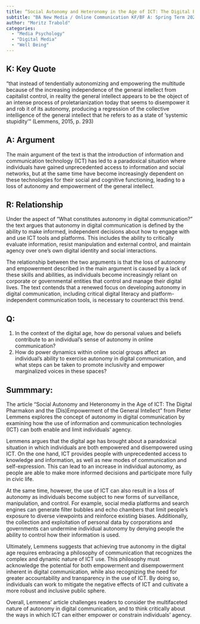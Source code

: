 ```yaml
---
title: “Social Autonomy and Heteronomy in the Age of ICT: The Digital Pharmakon and the (Dis)Empowerment of the General Intellect”
subtitle: "BA New Media / Online Communication KF/BF A: Spring Term 2023"
author: "Moritz Trabold"
categories:
  - "Media Psychology"
  - "Digital Media"
  - "Well Being"
---
```


## K: Key Quote
“that instead of tendentially autonomizing and empowering the multitude because of the increasing independence of the general intellect from capitalist control, in reality the general intellect appears to be the object of an intense process of proletarianization today that seems to disempower it and rob it of its autonomy, producing a regression of the collective intelligence of the general intellect that he refers to as a state of ‘systemic stupidity’” (Lemmens, 2015, p. 293)


## A: Argument
The main argument of the text is that the introduction of information and communication technology (ICT) has led to a paradoxical situation where individuals have gained unprecedented access to information and social networks, but at the same time have become increasingly dependent on these technologies for their social and cognitive functioning, leading to a loss of autonomy and empowerment of the general intellect.


## R: Relationship
Under the aspect of "What constitutes autonomy in digital communication?" the text argues that autonomy in digital communication is defined by the ability to make informed, independent decisions about how to engage with and use ICT tools and platforms. This includes the ability to critically evaluate information, resist manipulation and external control, and maintain agency over one's own digital identity and social interactions.

The relationship between the two arguments is that the loss of autonomy and empowerment described in the main argument is caused by a lack of these skills and abilities, as individuals become increasingly reliant on corporate or governmental entities that control and manage their digital lives. The text contends that a renewed focus on developing autonomy in digital communication, including critical digital literacy and platform-independent communication tools, is necessary to counteract this trend.


## Q:
1.	In the context of the digital age, how do personal values and beliefs contribute to an individual's sense of autonomy in online communication?
2.	How do power dynamics within online social groups affect an individual's ability to exercise autonomy in digital communication, and what steps can be taken to promote inclusivity and empower marginalized voices in these spaces?



## Summmary:
The article “Social Autonomy and Heteronomy in the Age of ICT: The Digital Pharmakon and the (Dis)Empowerment of the General Intellect” from Pieter Lemmens explores the concept of autonomy in digital communication by examining how the use of information and communication technologies (ICT) can both enable and limit individuals' agency.

Lemmens argues that the digital age has brought about a paradoxical situation in which individuals are both empowered and disempowered using ICT. On the one hand, ICT provides people with unprecedented access to knowledge and information, as well as new modes of communication and self-expression. This can lead to an increase in individual autonomy, as people are able to make more informed decisions and participate more fully in civic life.

At the same time, however, the use of ICT can also result in a loss of autonomy as individuals become subject to new forms of surveillance, manipulation, and control. For example, social media platforms and search engines can generate filter bubbles and echo chambers that limit people's exposure to diverse viewpoints and reinforce existing biases. Additionally, the collection and exploitation of personal data by corporations and governments can undermine individual autonomy by denying people the ability to control how their information is used.

Ultimately, Lemmens suggests that achieving true autonomy in the digital age requires embracing a philosophy of communication that recognizes the complex and dynamic nature of ICT use. This philosophy must acknowledge the potential for both empowerment and disempowerment inherent in digital communication, while also recognizing the need for greater accountability and transparency in the use of ICT. By doing so, individuals can work to mitigate the negative effects of ICT and cultivate a more robust and inclusive public sphere.

Overall, Lemmens' article challenges readers to consider the multifaceted nature of autonomy in digital communication, and to think critically about the ways in which ICT can either empower or constrain individuals' agency.


